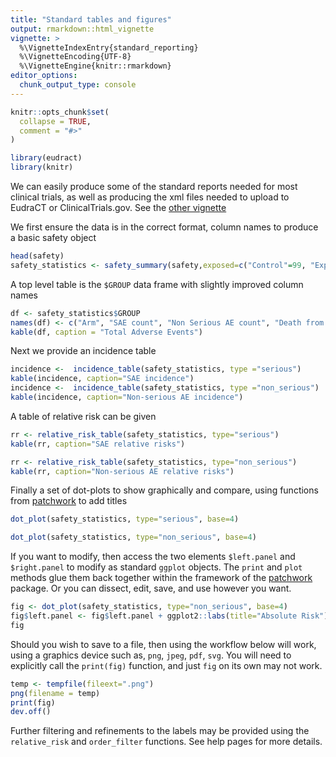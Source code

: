 ```yaml
---
title: "Standard tables and figures" 
output: rmarkdown::html_vignette
vignette: >
  %\VignetteIndexEntry{standard_reporting}
  %\VignetteEncoding{UTF-8}
  %\VignetteEngine{knitr::rmarkdown}
editor_options: 
  chunk_output_type: console
---
```


```r
knitr::opts_chunk$set(
  collapse = TRUE,
  comment = "#>"
)
```

```r
library(eudract)
library(knitr)
```

We can easily produce some of the standard reports needed for most clinical trials, as well 
as producing the xml files needed to upload to EudraCT or ClinicalTrials.gov. See the [other vignette](eudract.html)

We first ensure the data is in the correct format, column names to produce a basic safety object

```r
head(safety)
safety_statistics <- safety_summary(safety,exposed=c("Control"=99, "Experimental"=101))
```

A top level table is the `$GROUP` data frame with slightly improved column names

```r
df <- safety_statistics$GROUP
names(df) <- c("Arm", "SAE count", "Non Serious AE count", "Death from AE count", "N", "All cause deaths count")
kable(df, caption = "Total Adverse Events")
```

Next we provide an incidence table

```r
incidence <-  incidence_table(safety_statistics, type ="serious")
kable(incidence, caption="SAE incidence")
incidence <-  incidence_table(safety_statistics, type ="non_serious")
kable(incidence, caption="Non-serious AE incidence")

```

A table of relative risk can be given

```r
rr <- relative_risk_table(safety_statistics, type="serious")
kable(rr, caption="SAE relative risks")

rr <- relative_risk_table(safety_statistics, type="non_serious")
kable(rr, caption="Non-serious AE relative risks")

```

Finally a set of dot-plots to show graphically and compare, using functions from [patchwork](https://patchwork.data-imaginist.com/) to add titles

```r
dot_plot(safety_statistics, type="serious", base=4)
```

```r
dot_plot(safety_statistics, type="non_serious", base=4)
```

If you want to modify, then access the two elements `$left.panel` and `$right.panel` to modify as standard `ggplot` objects. The `print` and `plot` methods glue them back together within the framework of the [patchwork](https://patchwork.data-imaginist.com/) package. Or you can dissect, edit, save, and use however you want. 

```r
fig <- dot_plot(safety_statistics, type="non_serious", base=4)
fig$left.panel <- fig$left.panel + ggplot2::labs(title="Absolute Risk")
fig
```

Should you wish to save to a file, then using the workflow below will work, using a graphics device such as,  `png`, `jpeg`, `pdf`, `svg`.  You will need to explicitly call the `print(fig)` function, and just `fig` on its own may not work. 

```r
temp <- tempfile(fileext=".png")
png(filename = temp)
print(fig)
dev.off()
```

Further filtering and refinements to the labels may be provided using the `relative_risk` and `order_filter` functions. See help pages for more details. 


